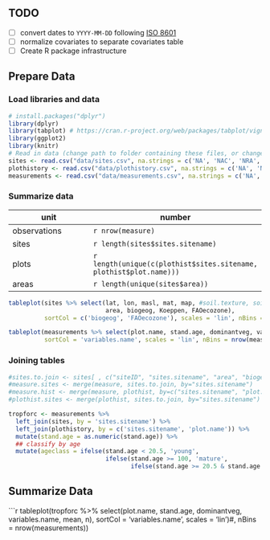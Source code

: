 
## TODO

* [ ] convert dates to `YYYY-MM-DD` following [ISO 8601](https://en.wikipedia.org/wiki/ISO_8601) 
* [ ] normalize covariates to separate covariates table
* [ ] Create R package infrastructure

## Prepare Data

### Load libraries and data

```r
# install.packages("dplyr")
library(dplyr)
library(tabplot) # https://cran.r-project.org/web/packages/tabplot/vignettes/tabplot-vignette.html
library(ggplot2)
library(knitr)
# Read in data (change path to folder containing these files, or change working directory)
sites <- read.csv("data/sites.csv", na.strings = c('NA', 'NAC', 'NRA', 'NI', 'missing')) %>% tbl_df
plothistory <- read.csv("data/plothistory.csv", na.strings = c('NA', 'NAC', 'NRA', 'NI', 'missing')) %>% tbl_df
measurements <- read.csv("data/measurements.csv", na.strings = c('NA', 'NAC', 'NRA', 'NI', 'missing')) %>% tbl_df
```


### Summarize data

|unit | number | 
|----|----|
| observations | `r nrow(measure)` |
| sites |  `r length(sites$sites.sitename)` |
| plots | `r length(unique(c(plothist$sites.sitename, plothist$plot.name)))` |
| areas | `r length(unique(sites$area))` |


```r
tableplot(sites %>% select(lat, lon, masl, mat, map, #soil.texture, soil.classification, 
                           area, biogeog, Koeppen, FAOecozone),
          sortCol = c('biogeog', 'FAOecozone'), scales = 'lin', nBins = nrow(sites))

tableplot(measurements %>% select(plot.name, stand.age, dominantveg, variables.name, mean, n), 
          sortCol = 'variables.name', scales = 'lin', nBins = nrow(measurements))

```


### Joining tables

```r

#sites.to.join <- sites[ , c("siteID", "sites.sitename", "area", "biogeog", "Koeppen", "FAOecozone")]
#measure.sites <- merge(measure, sites.to.join, by="sites.sitename")
#measure.hist <- merge(measure, plothist, by=c("sites.sitename", "plot.name"))
#plothist.sites <- merge(plothist, sites.to.join, by="sites.sitename")

tropforc <- measurements %>% 
  left_join(sites, by = 'sites.sitename') %>% 
  left_join(plothistory, by = c('sites.sitename', 'plot.name')) %>% 
  mutate(stand.age = as.numeric(stand.age)) %>% 
  ## classify by age
  mutate(ageclass = ifelse(stand.age < 20.5, 'young', 
                           ifelse(stand.age >= 100, 'mature', 
                                  ifelse(stand.age >= 20.5 & stand.age < 100, 'intermediate', NA))))


```

## Summarize Data

```r

tableplot(tropforc %>% select(plot.name, stand.age, dominantveg, variables.name, mean, n), 
          sortCol = 'variables.name', scales = 'lin')#, nBins = nrow(measurements))
